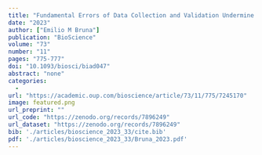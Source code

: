```yaml
---
title: "Fundamental Errors of Data Collection and Validation Undermine Claims of Ideological Intensification in STEM"
date: "2023"
author: ["Emilio M Bruna"]
publication: "BioScience"
volume: "73"
number: "11"
pages: "775-777"
doi: "10.1093/biosci/biad047"
abstract: "none"
categories: 
  - 
url: "https://academic.oup.com/bioscience/article/73/11/775/7245170"
image: featured.png
url_preprint: ""
url_code: "https://zenodo.org/records/7896249"
url_dataset: "https://zenodo.org/records/7896249"
bib: './articles/bioscience_2023_33/cite.bib'
pdf: './articles/bioscience_2023_33/Bruna_2023.pdf'
---
```

